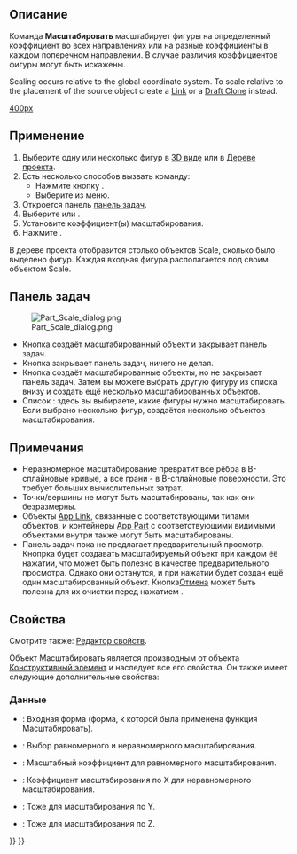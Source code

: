 <languages/>

{{Docnav/ru
|[[Part_Mirror/ru|Зеркальное отражение]]
|[[Part_Fillet/ru|Скругление]]
|[[Part_Workbench/ru|Деталь]]
|IconL=Part_Mirror.svg
|IconR=Part_Fillet.svg
|IconC=Workbench_Part.svg
}}

<div class="mw-translate-fuzzy">
{{GuiCommand/ru
|Name=Part Scale
|Name/ru=Масштабировать
|MenuLocation=Деталь → Масштаб...
|Workbenches=[[Part_Workbench/ru|Деталь]]
|Version=1.0
|SeeAlso=[[Draft_Clone/ru|Draft Клонировать]], [[Draft_Scale/ru|Draft Масштабировать]]
}}
</div>

<span id="Description"></span>
== Описание ==

Команда '''Масштабировать''' масштабирует фигуры на определенный коэффициент во всех направлениях или на разные коэффициенты в каждом поперечном направлении. В случае различия коэффициентов фигуры могут быть искажены.

<div lang="en" dir="ltr" class="mw-content-ltr">
Scaling occurs relative to the global coordinate system. To scale relative to the placement of the source object create a [[Std_LinkMake|Link]] or a [[Draft_Clone|Draft Clone]] instead.
</div>

[[image:Part_Scale_demo.png|400px]]
{{Caption|Пимеры масштабирования}}

<span id="Usage"></span>
== Применение ==

<div class="mw-translate-fuzzy">
# Выберите одну или несколько фигур в [[3D_view/ru|3D виде]] или в [[Tree_view/ru|Дереве проекта]].
# Есть несколько способов вызвать команду:
#* Нажмите кнопку {{Button|[[Image:Part_Scale.svg|16px]] [[Part_Scale/ru|Масштаб...]]}}.
#* Выберите {{MenuCommand|Деталь→ [[Image:Part_Scale.svg|16px]] Масштаб...}} из меню.
# Откроется панель [[#Панель_задач|панель задач]].
# Выберите {{MenuCommand|Равномерное масштабирование}} или {{MenuCommand|Неединообразное масштабирование}}.
# Установите коэффициент(ы) масштабирования.
# Нажмите {{Button|OK}}.
</div> 

<div class="mw-translate-fuzzy">
В дереве проекта отобразится столько объектов Scale, сколько было выделено фигур. Каждая входная фигура располагается под своим объектом Scale.
</div>

<span id="Task_panel"></span>
== Панель задач == 

[[Image:Part_Scale_dialog.png|thumb|right]]

* Кнопка {{Button|OK}} создаёт масштабированный объект и закрывает панель задач.
* Кнопка {{Button|Закрыть}} закрывает панель задач, ничего не делая.
* Кнопка {{Button|Применить}} создаёт масштабированные объекты, но не закрывает панель задач. Затем вы можете выбрать другую фигуру из списка внизу и создать ещё несколько масштабированных объектов.
* Список {{MenuCommand|Фигур}}: здесь вы выбираете, какие фигуры нужно масштабировать. Если выбрано несколько фигур, создаётся несколько объектов масштабирования.

<span id="Notes"></span>
== Примечания == 

* Неравномерное масштабирование превратит все рёбра в B-сплайновые кривые, а все грани - в B-сплайновые поверхности. Это требует больших вычислительных затрат.
* Точки/вершины не могут быть масштабированы, так как они безразмерны.
* Объекты [[App_Link/ru|App Link]], связанные с соответствующими типами объектов, и контейнеры [[App_Part/ru|App Part]] с соответствующими видимыми объектами внутри также могут быть масштабированы.
* Панель задач пока не предлагает предварительный просмотр. Кнопрка{{Button|Применить}} будет создавать масштабируемый объект при каждом ёё нажатии, что может быть полезно в качестве предварительного просмотра. Однако они останутся, и при нажатии {{Button|OK}} будет создан ещё один масштабированный объект. Кнопка[[Std_Undo/ru|Отмена]] может быть полезна для их очистки перед нажатием {{Button|OK}}.

<span id="Properties"></span>
== Свойства ==

Смотрите также: [[property_editor/ru|Редактор свойств]].

Объект Масштабировать является производным от объекта [[Part_Feature/ru|Конструктивный элемент]] и наследует все его свойства. Он также имеет следующие дополнительные свойства:

<span id="Data"></span>
=== Данные ===

{{TitleProperty|Масштабировать}}

* {{PropertyData|База|Ссылка}}: Входная форма (форма, к которой была применена функция Масштабировать).
* {{PropertyData|Равномерное (Uniform)|Булева}}: Выбор равномерного и неравномерного масштабирования.
* {{PropertyData|Равномерный (Uniform) масштаб |Десятичное}}: Масштабный коэффициент для равномерного масштабирования.
* {{PropertyData|Масштаб по X|Десятичное}}: Коэффициент масштабирования по X для неравномерного масштабирования.
* {{PropertyData|Масштаб по Y|Десятичное}}: Тоже для масштабирования по Y.
* {{PropertyData|Масштаб по Z|Десятичное}}: Тоже для масштабирования по Z.


{{Docnav/ru
|[[Part_Mirror/ru|Зеркальное отражение]]
|[[Part_Fillet/ru|Скругление]]
|[[Part_Workbench/ru|Деталь]]
|IconL=Part_Mirror.svg
|IconR=Part_Fillet.svg
|IconC=Workbench_Part.svg
}}

{{Part_Tools_navi{{#translation:}}}}
{{Userdocnavi{{#translation:}}}}